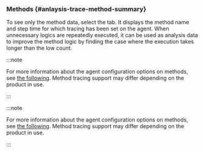 ### Methods {#anlaysis-trace-method-summary}

<ImgLang img="analysis-tx-method-summary.png" desc="Methods" />

To see only the method data, select the <Cmdname sid="TTL06130" className="uitext" /> tab. It displays the method name and step time for which tracing has been set on the agent. When unnecessary logics are repeatedly executed, it can be used as analysis data to improve the method logic by finding the case where the execution takes longer than the low count.

<Xclude product='kubernetes'>

:::note

For more information about the agent configuration options on methods, see [the following](agent-transaction). Method tracing support may differ depending on the product in use.

:::

</Xclude>

<InDoc product='kubernetes'>

:::note

For more information about the agent configuration options on methods, see [the following](../java/agent-transaction). Method tracing support may differ depending on the product in use.

:::

</InDoc>
